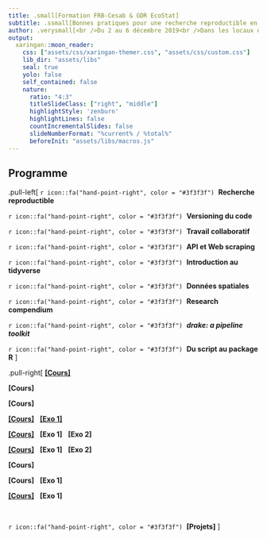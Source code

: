 ```yaml
---
title: .small[Formation FRB-Cesab & GDR EcoStat]
subtitle: .ssmall[Bonnes pratiques pour une recherche reproductible en écologie numérique]
author: .verysmall[<br />Du 2 au 6 décembre 2019<br />Dans les locaux du Cesab à Montpellier]
output:
  xaringan::moon_reader:
    css: ["assets/css/xaringan-themer.css", "assets/css/custom.css"]
    lib_dir: "assets/libs"
    seal: true
    yolo: false
    self_contained: false
    nature:
      ratio: "4:3"
      titleSlideClass: ["right", "middle"]
      highlightStyle: 'zenburn'
      highlightLines: false
      countIncrementalSlides: false
      slideNumberFormat: "%current% / %total%"
      beforeInit: "assets/libs/macros.js"
---
```



## Programme


.pull-left[
`r icon::fa("hand-point-right", color = "#3f3f3f")` &nbsp;**Recherche reproductible**

`r icon::fa("hand-point-right", color = "#3f3f3f")` &nbsp;**Versioning du code**

`r icon::fa("hand-point-right", color = "#3f3f3f")` &nbsp;**Travail collaboratif**

`r icon::fa("hand-point-right", color = "#3f3f3f")` &nbsp;**API et Web scraping**

`r icon::fa("hand-point-right", color = "#3f3f3f")` &nbsp;**Introduction au tidyverse**

`r icon::fa("hand-point-right", color = "#3f3f3f")` &nbsp;**Données spatiales**

`r icon::fa("hand-point-right", color = "#3f3f3f")` &nbsp;**Research compendium**

`r icon::fa("hand-point-right", color = "#3f3f3f")` &nbsp;**_drake: a pipeline toolkit_**

`r icon::fa("hand-point-right", color = "#3f3f3f")` &nbsp;**Du script au package R**
]

.pull-right[
[**[Cours]**](sessions/session01/index.html)

**[Cours]**

**[Cours]**

[**[Cours]**](sessions/session04/index01.html)
&nbsp;
[**[Exo 1]**](exercises/exercise01/index.html)

[**[Cours]**](sessions/session04/index02.html)
&nbsp;
**[Exo 1]**
&nbsp;
**[Exo 2]**

[**[Cours]**](sessions/session05/index.html)
&nbsp;
**[Exo 1]**
&nbsp;
**[Exo 2]**

**[Cours]**

**[Cours]**
&nbsp;
**[Exo 1]**

[**[Cours]**](sessions/session07/index.html)
&nbsp;
**[Exo 1]**

<br />

`r icon::fa("hand-point-right", color = "#3f3f3f")` &nbsp;**[Projets]**
]
